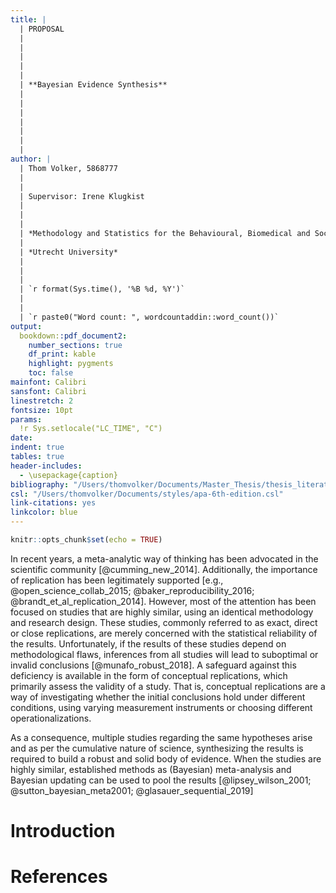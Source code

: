 ```yaml
---
title: |
  | PROPOSAL
  | 
  | 
  |
  |
  |
  | **Bayesian Evidence Synthesis**
  |
  |
  |
  |
  |
  |
  |
author: |
  | Thom Volker, 5868777
  |
  |
  | Supervisor: Irene Klugkist
  |
  |
  |
  | *Methodology and Statistics for the Behavioural, Biomedical and Social Sciences*
  |
  | *Utrecht University*
  |
  |
  |
  | `r format(Sys.time(), '%B %d, %Y')`
  |
  |
  | `r paste0("Word count: ", wordcountaddin::word_count())`
output: 
  bookdown::pdf_document2:
    number_sections: true
    df_print: kable
    highlight: pygments
    toc: false
mainfont: Calibri
sansfont: Calibri
linestretch: 2
fontsize: 10pt
params: 
  !r Sys.setlocale("LC_TIME", "C")
date: 
indent: true
tables: true
header-includes:
  - \usepackage{caption}
bibliography: "/Users/thomvolker/Documents/Master_Thesis/thesis_literature.bib"
csl: "/Users/thomvolker/Documents/styles/apa-6th-edition.csl"
link-citations: yes
linkcolor: blue
---
```


```r
knitr::opts_chunk$set(echo = TRUE)
```


\newpage

\definecolor{darkgreen}{rgb}{0.0, 0.44, 0.0}

<!--
\noindent
\textcolor{darkgreen}{Ik vraag me af of dit niet een te uitgebreide inleiding voor een proposal is, omdat de limiet maar 750 woorden is. Ik kan dit ook bewaren voor de daadwerkelijke inleiding, en het proposal heel kort inleiding met iets als: onderzoekers maken nou eenmaal bewust en onbewust verschillende keuzes met eenzelfde onderzoeksvraag. Wanneer dit het geval is, is het lastig om het bewijs te aggregeren, omdat meta-analyse hier niet goed toe in staat is. Een alternatieve methode is BES, die gebruikt kan worden om ... }
-->

In recent years, a meta-analytic way of thinking has been advocated in the scientific community [@cumming_new_2014]. Additionally, the importance of replication has been legitimately supported [e.g., @open_science_collab_2015; @baker_reproducibility_2016; @brandt_et_al_replication_2014]. However, most of the attention has been focused on studies that are highly similar, using an identical methodology and research design. These studies, commonly referred to as exact, direct or close replications, are merely concerned with the statistical reliability of the results. Unfortunately, if the results of these studies depend on methodological flaws, inferences from all studies will lead to suboptimal or invalid conclusions [@munafo_robust_2018]. A safeguard against this deficiency is available in the form of conceptual replications, which primarily assess the validity of a study. That is, conceptual replications are a way of investigating whether the initial conclusions hold under different conditions, using varying measurement instruments or choosing different operationalizations. \textcolor{darkgreen}{Voor mijn gevoel kan de relevantie nog verder benadrukt worden door te zeggen dat onderzoekers ook onbewust verschillende (te rechtvaardigen) keuzes maken mbt de analyse (\emph{garden of forking paths}), maar ik vind dat ook weer niet zo goed passen bij de rest van dit stuk.}

As a consequence, multiple studies regarding the same hypotheses arise and as per the cumulative nature of science, synthesizing the results is required to build a robust and solid body of evidence. When the studies are highly similar, established methods as (Bayesian) meta-analysis and Bayesian updating can be used to pool the results [@lipsey_wilson_2001; @sutton_bayesian_meta2001; @glasauer_sequential_2019] \textcolor{darkgreen}{Heel vreemd, maar ik kan echt zo goed als niks over Bayesian Sequential Updating vinden. Ondanks dat het in deze bron (Glasauer) wel oke uitgelegd wordt, is het niet echt ons interessegebied geloof ik.} 




# Introduction

<!--The importance of replication in science has been legitimately supported during recent years [e.g., @open_science_collab_2015; @baker_reproducibility_2016; @brandt_et_al_replication_2014]. <!-- {\textcolor{darkgreen}{MISSCHIEN HIER NOG EEN VOORBEELD AAN KOPPELEN, MAAR WORDT MISSCHIEN OOK TE VEEL (AFHANKELIJK VAN HOE DUIDELIJK HET ZONDER VOORBEELD IS)} --> <!--However, most of the attention has been focused on exact, or close replications, that is, replications concerned with the statistical reliability of the results. Unfortunately, if results from any initial study depend on methodological flaws, inferences from exact replications of this study will reproduce these methodological artefacts, leading to suboptimal or invalid conclusions [@munafo_robust_2018]. A solution for this issue is available in the form of conceptual replications, which are merely about the validity of the study. That is, conceptual replications are a way of investigating whether the initial conclusions hold under different conditions, such as a different operationalization of the construct of interest or a different measurement instrument. Also, next to purposefully alter aspects of a certain study as done in conceptual replications, researchers may make different, but justifiable, choices when it comes to analysing the data. This situation, which is also commonly referred to as *the garden of forking paths*, in combination with intentional replication research, leads to the fact that there are often multiple studies assessing the same underlying research question.

Once several studies have been completed, several methods are available to combine the results from all studies into a single measure of evidence with regard to the hypothesis at hand. However, the best-known methods for evidence aggregation, meta-analysis and Bayesian updating, are not appropriate when the goal is to pool the results from studies with different designs or different statistical methods [@lipsey_wilson_2001; ]. 

<!--
Additionally, researcher can analyse a single dataset in a variety of justifiable ways

researchers may also unconsciously use different study designs

\textcolor{darkgreen}{EVENTUEEL AANVULLEN DAT ONDERZOEKERS OOK ONBEWUST VERSCHILLENDE KEUZES KUNNEN MAKEN, DIT KAN OOK WEER PROBLEMEN OPLEVEREN VOOR SAMENVOEGEN RESULTATEN}. 


It is expected that if there actually exists a relevant effect in the population, is should become apparent under a variety of justifiable methods and operationalizations.



\bigskip
\bigskip

Multiple researcher may make a variety of justifiable decisions with regard to the design of a study, all leading to deviating results, a tendency that is commonly referred to as *the garden of forking paths*.


\bigskip
\bigskip



The effects estimated in these replications can be pooled, eventually with other studies with a similar design, by means of meta-analysis or Bayesian sequential updating, so that a researcher is able to obtain a more precise estimate of the population parameter of interest. Although the initiative to directly replicate and/or combine similar studies is commendable, this approach lacks depth


<!--of such replications is commendable


Although this is a commendable initiative, direct replications lack some of the benefits offered by conceptual replications.


have severe shortcomings by themselves, as illustrated by @munafo_robust_2018. Most importantly, the authors stress that if researcher make use of flawed methods or study designs, methodological artefacts could be taken as truth. 


<!--
Although every single properly designed scientific study is a step in the right direction, a single study is also always insufficient

As of today, several methods for aggregating scientific evidence have been proposed. Examples are, but are not limited to, conventional (study-level) meta-analysis, individual-level meta-analysis and Bayesian updating. The advantages of such methods are numerous: (i) they enable researchers to establish effects over different studies, (ii) 

As of today, many methods for aggregating scientific evidence have been proposed. Two well-known examples are meta-analysis and Bayesian sequantial updating. Both methods aim at combining the multiple sources of evidence, either from multiple studies, or from collecting additional data.
-->

# References

\setlength{\parindent}{-0.2in}
\setlength{\leftskip}{0.2in}
\noindent

<div id="refs"></div>
